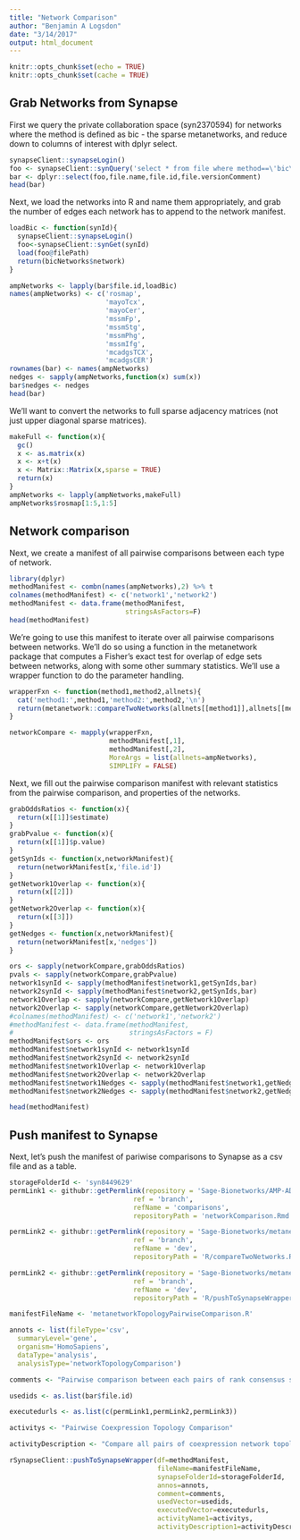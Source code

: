 ```yaml
---
title: "Network Comparison"
author: "Benjamin A Logsdon"
date: "3/14/2017"
output: html_document
---
```


```r
knitr::opts_chunk$set(echo = TRUE)
knitr::opts_chunk$set(cache = TRUE)
```

## Grab Networks from Synapse
First we query the private collaboration space (syn2370594) for networks where the method is defined as bic - the sparse metanetworks, and reduce down to columns of interest with dplyr select.
```r
synapseClient::synapseLogin()
foo <- synapseClient::synQuery('select * from file where method==\'bic\' and projectId==\'syn2370594\'')
bar <- dplyr::select(foo,file.name,file.id,file.versionComment)
head(bar)
```

Next, we load the networks into R and name them appropriately, and grab the number of edges each network has to append to the network manifest.

```r
loadBic <- function(synId){
  synapseClient::synapseLogin()
  foo<-synapseClient::synGet(synId)
  load(foo@filePath)
  return(bicNetworks$network)
}

ampNetworks <- lapply(bar$file.id,loadBic)
names(ampNetworks) <- c('rosmap',
                        'mayoTcx',
                        'mayoCer',
                        'mssmFp',
                        'mssmStg',
                        'mssmPhg',
                        'mssmIfg',
                        'mcadgsTCX',
                        'mcadgsCER')
rownames(bar) <- names(ampNetworks)
nedges <- sapply(ampNetworks,function(x) sum(x))
bar$nedges <- nedges
head(bar)
```

We'll want to convert the networks to full sparse adjacency matrices (not just upper diagonal sparse matrices).

```r
makeFull <- function(x){
  gc()
  x <- as.matrix(x)
  x <- x+t(x)
  x <- Matrix::Matrix(x,sparse = TRUE)
  return(x)
}
ampNetworks <- lapply(ampNetworks,makeFull)
ampNetworks$rosmap[1:5,1:5]
```

## Network comparison
Next, we create a manifest of all pairwise comparisons between each type of network.


```r
library(dplyr)
methodManifest <- combn(names(ampNetworks),2) %>% t
colnames(methodManifest) <- c('network1','network2')
methodManifest <- data.frame(methodManifest,
                             stringsAsFactors=F)
head(methodManifest)
```

We're going to use this manifest to iterate over all pairwise comparisons between networks.  We'll do so using a function in the metanetwork package that computes a Fisher's exact test for overlap of edge sets between networks, along with some other summary statistics.  We'll use a wrapper function to do the parameter handling.

```r

wrapperFxn <- function(method1,method2,allnets){
  cat('method1:',method1,'method2:',method2,'\n')
  return(metanetwork::compareTwoNetworks(allnets[[method1]],allnets[[method2]]))
}

networkCompare <- mapply(wrapperFxn,
                         methodManifest[,1],
                         methodManifest[,2],
                         MoreArgs = list(allnets=ampNetworks),
                         SIMPLIFY = FALSE)
```


Next, we fill out the pairwise comparison manifest with relevant statistics from the pairwise comparison, and properties of the networks.

```r
grabOddsRatios <- function(x){
  return(x[[1]]$estimate)
}
grabPvalue <- function(x){
  return(x[[1]]$p.value)
}
getSynIds <- function(x,networkManifest){
  return(networkManifest[x,'file.id'])
}
getNetwork1Overlap <- function(x){
  return(x[[2]])
}
getNetwork2Overlap <- function(x){
  return(x[[3]])
}
getNedges <- function(x,networkManifest){
  return(networkManifest[x,'nedges'])
}

ors <- sapply(networkCompare,grabOddsRatios)
pvals <- sapply(networkCompare,grabPvalue)
network1synId <- sapply(methodManifest$network1,getSynIds,bar)
network2synId <- sapply(methodManifest$network2,getSynIds,bar)
network1Overlap <- sapply(networkCompare,getNetwork1Overlap)
network2Overlap <- sapply(networkCompare,getNetwork2Overlap)
#colnames(methodManifest) <- c('network1','network2')
#methodManifest <- data.frame(methodManifest,
#                             stringsAsFactors = F)
methodManifest$ors <- ors
methodManifest$network1synId <- network1synId
methodManifest$network2synId <- network2synId
methodManifest$network1Overlap <- network1Overlap
methodManifest$network2Overlap <- network2Overlap
methodManifest$network1Nedges <- sapply(methodManifest$network1,getNedges,bar)
methodManifest$network2Nedges <- sapply(methodManifest$network2,getNedges,bar)

head(methodManifest)
```

## Push manifest to Synapse
Next, let's push the manifest of pariwise comparisons to Synapse as a csv file and as a table.

```r
storageFolderId <- 'syn8449629'
permLink1 <- githubr::getPermlink(repository = 'Sage-Bionetworks/AMP-AD_Network_Analysis',
                               ref = 'branch',
                               refName = 'comparisons',
                               repositoryPath = 'networkComparison.Rmd')

permLink2 <- githubr::getPermlink(repository = 'Sage-Bionetworks/metanetwork',
                               ref = 'branch',
                               refName = 'dev',
                               repositoryPath = 'R/compareTwoNetworks.R')

permLink2 <- githubr::getPermlink(repository = 'Sage-Bionetworks/metanetwork',
                               ref = 'branch',
                               refName = 'dev',
                               repositoryPath = 'R/pushToSynapseWrapper.R')

manifestFileName <- 'metanetworkTopologyPairwiseComparison.R'

annots <- list(fileType='csv',
  summaryLevel='gene',
  organism='HomoSapiens',
  dataType='analysis',
  analysisType='networkTopologyComparison')

comments <- "Pairwise comparison between each pairs of rank consensus sparse networks from AMP-AD expression data"

usedids <- as.list(bar$file.id)

executedurls <- as.list(c(permLink1,permLink2,permLink3))

activitys <- "Pairwise Coexpression Topology Comparison"

activityDescription <- "Compare all pairs of coexpression network topologies."

rSynapseClient::pushToSynapseWrapper(df=methodManifest,
                                     fileName=manifestFileName,
                                     synapseFolderId=storageFolderId,
                                     annos=annots,
                                     comment=comments,
                                     usedVector=usedids,
                                     executedVector=executedurls,
                                     activityName1=activitys,
                                     activityDescription1=activityDescription)

```